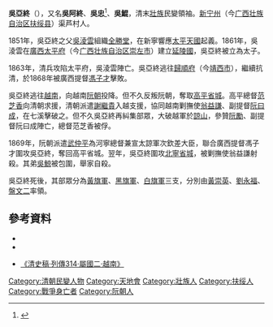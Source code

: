 '''吳亞終'''（{{bd|？||1870年||catIdx=W吳}}），又名'''吳阿終'''、'''吳忠'''<ref>{{Cite web |url=http://jingxi.gov.cn/index.php?c=index&a=show&catid=17&id=271 |title=清朝 - 靖西大事 - 靖西县人民政府网 |access-date=2016-01-10 |archive-url=https://web.archive.org/web/20160304090933/http://jingxi.gov.cn/index.php?c=index&a=show&catid=17&id=271 |archive-date=2016-03-04 |dead-url=yes }}</ref>、'''吳鯤'''，清末[[壯族|壯族]]民變領袖。[[新宁州|新宁州]]（今[[广西壮族自治区|广西壮族自治区]][[扶绥县|扶绥县]]）渠芦村人。

1851年，吳亞終之父[[吴凌云_(义军首领)|吳淩雲]]組織[[全勝堂|全勝堂]]，在新寧響應[[太平天國|太平天國]]起義。1861年，吳淩雲在[[廣西省_(清)|廣西]][[太平府_(廣西省)|太平府]]（今[[广西壮族自治区|广西壮族自治区]][[崇左市|崇左市]]）建立[[延陵國|延陵國]]，吳亞終被立為太子。

1863年，清兵攻陷太平府，吳淩雲陣亡。吳亞終逃往[[歸順府|歸順府]]（今[[靖西市|靖西市]]），繼續抗清，於1868年被廣西提督[[馮子才|馮子才]]擊敗。

吳亞終逃往[[越南|越南]]，向越南[[阮朝|阮朝]]投降。但不久反叛阮朝，奪取[[高平市_(越南)|高平省城]]。高平總督[[范芝香|范芝香]]向清朝求援，清朝派遣[[謝繼貴|謝繼貴]]入越支援，協同越南剿撫使[[翁益謙|翁益謙]]、副提督[[阮曰成|阮曰成]]，在七溪擊破之。但不久吳亞終再糾集部眾，大破越軍於[[諒山省|諒山]]，參贊[[阮勵|阮勵]]、副提督阮曰成陣亡，總督范芝香被俘。

1869年，阮朝派遣[[武仲平|武仲平]]為河寧總督兼宣太諒軍次欽差大臣，聯合廣西提督馮子才圍攻吳亞終，奪回高平省城。翌年，吳亞終圍攻[[北寧市_(越南)|北寧省城]]，被剿撫使翁益謙射殺。其弟[[吳鯨|吳鯨]]被包圍，舉家自殺。

吳亞終死後，其部眾分為[[黃旗軍|黃旗軍]]、[[黑旗軍|黑旗軍]]、[[白旗軍|白旗軍]]三支，分別由[[黃崇英|黃崇英]]、[[劉永福|劉永福]]、[[盤文二|盤文二]]率領。

==參考資料==
{{reflist}}
* {{cite book|title=《[[越南史略|越南史略]]》（或譯《[[越南史略|越南通史]]》）|author=[[陳仲金|陳仲金]]|others=[[戴可來|戴可來]]譯|location=[[北京|北京]]|publisher=[[商務印書館|商務印書館]]（1992）ISBN 7100004543|language=zh}}
* {{cite book|title=《越南通史》|author=[[郭振鐸|郭振鐸]]|coauthors=[[張笑梅|張笑梅]]|publisher=[[中國人民大學|中國人民大學]]出版社（2001）ISBN 7300034020|location=北京|language=zh}}
* {{zh-hans}} [http://www.guoxue.com/shibu/24shi/qingshigao/qsgx_527.htm 《清史稿·列傳314·屬國二·越南》]{{Wayback|url=http://www.guoxue.com/shibu/24shi/qingshigao/qsgx_527.htm |date=20111216221436 }}

[[Category:清朝民變人物|Category:清朝民變人物]]
[[Category:天地會|Category:天地會]]
[[Category:壯族人|Category:壯族人]]
[[Category:扶绥人|Category:扶绥人]]
[[Category:戰爭身亡者|Category:戰爭身亡者]]
[[Category:阮朝人|Category:阮朝人]]